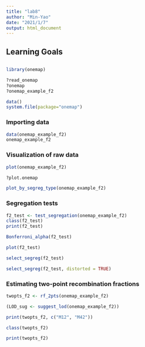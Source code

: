 ```yaml
---
title: "lab8"
author: "Min-Yao"
date: "2021/1/7"
output: html_document
---
```


## Learning Goals

##

```r
library(onemap)
```

```r
?read_onemap
?onemap
?onemap_example_f2
```

```r
data()
system.file(package="onemap")
```
### Importing data

```r
data(onemap_example_f2)
onemap_example_f2
```
### Visualization of raw data

```r
plot(onemap_example_f2)
```
```r
?plot.onemap
```

```r
plot_by_segreg_type(onemap_example_f2)
```
### Segregation tests

```r
f2_test <- test_segregation(onemap_example_f2)
class(f2_test)
print(f2_test)
```

```r
Bonferroni_alpha(f2_test)
```

```r
plot(f2_test)
```

```r
select_segreg(f2_test)
```

```r
select_segreg(f2_test, distorted = TRUE)
```

### Estimating two-point recombination fractions

```r
twopts_f2 <- rf_2pts(onemap_example_f2)
```

```r
(LOD_sug <- suggest_lod(onemap_example_f2))
```

```r
print(twopts_f2, c("M12", "M42"))
```

```r
class(twopts_f2)
```

```r
print(twopts_f2)
```


